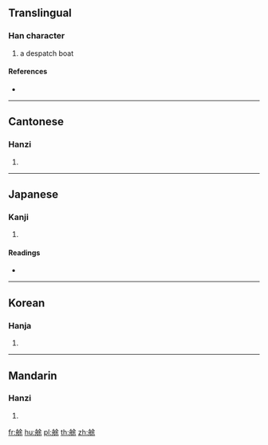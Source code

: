 {{character info/new}}
==Translingual==

===Han character===
{{Han char|rn=137|rad=舟|as=07|sn=13|four=28494|canj=HYOMD}}

# a despatch boat

====References====
* {{Han ref|kx=1011.060|dkj=30438|dj=1469.180|hdz=53062.040|uh=8245|ud=33349|bh=DFA8|bd=57256}}

----

==Cantonese==

===Hanzi===
{{yue-hanzi|jyut=|y=yu4}}

# {{defn|lang=yue|sort=舟07}}

----

==Japanese==

===Kanji===
{{ja-kanji|grade=|rs=舟07}}

# {{defn|lang=ja|sort=舟07}}

====Readings====
* {{ja-readings|on=[[よ]] (yo)|kun=|nanori=}}

----

==Korean==

===Hanja===
{{ko-hanja|hangeul=여|eumhun=|rv=yeo|mr=yŏ|y=ye}}

# {{defn|lang=ko|sort=舟07}}

----

==Mandarin==

===Hanzi===
{{cmn-hanzi|pin=[[mù]] ([[mu4]]), [[yú]] ([[yu2]])|wg=mu<sup>4</sup>, yü<sup>2</sup>}}

# {{defn|lang=cmn|sort=舟07}}

[[fr:艅]]
[[hu:艅]]
[[pl:艅]]
[[th:艅]]
[[zh:艅]]